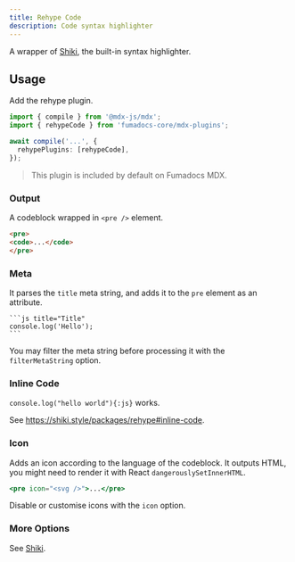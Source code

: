 ```yaml
---
title: Rehype Code
description: Code syntax highlighter
---
```


A wrapper of [Shiki](https://shiki.style), the built-in syntax highlighter.

## Usage

Add the rehype plugin.

```ts title="MDX Compiler"
import { compile } from '@mdx-js/mdx';
import { rehypeCode } from 'fumadocs-core/mdx-plugins';

await compile('...', {
  rehypePlugins: [rehypeCode],
});
```

> This plugin is included by default on Fumadocs MDX.

### Output

A codeblock wrapped in `<pre />` element.

```html
<pre>
<code>...</code>
</pre>
```

### Meta

It parses the `title` meta string, and adds it to the `pre` element as an attribute.

````mdx
```js title="Title"
console.log('Hello');
```
````

You may filter the meta string before processing it with the `filterMetaString` option.

### Inline Code

`console.log("hello world"){:js}` works.

See https://shiki.style/packages/rehype#inline-code.

### Icon

Adds an icon according to the language of the codeblock.
It outputs HTML, you might need to render it with React `dangerouslySetInnerHTML`.

```jsx
<pre icon="<svg />">...</pre>
```

Disable or customise icons with the `icon` option.

### More Options

See [Shiki](https://shiki.style).
